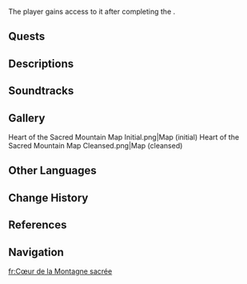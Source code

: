 {{Stub}}
{{Location Infobox
|image        = <gallery>
Heart of the Sacred Mountain.png|Initial
Heart of the Sacred Mountain Cleared.png|Cleansed
Heart of the Sacred Mountain True Form.png|"True Form"
</gallery>
|type         = Point of Interest
|map_level    = Heart of the Sacred Mountain
|area         = Ancient Sacred Mountain
|region       = Natlan
|map          = Ancient Sacred Mountain
}}
{{Location Intro|description=<p>{{If Self|Heart of the Sacred Mountain|It|Heart of the Sacred Mountain}} is a space located deep beneath the [[Great Volcano of Tollan]]. It contains the heart of the primal flame, [[Phlogiston]], as well as the final legacy of the ancient [[dragon]]s, the Natlan Phlogistonization Array ('''Huitzilopochtli''').<ref name="Final Entreaty">{{Ref/Quest|An Omen of Annihilation and the Final Entreaty}}</ref></p>}}

The player gains access to it after completing the {{Quest|In Search of a Hidden Heart}}.

==Quests==
{{Quests by Category List|Heart of the Sacred Mountain Quests|heo=1}}

==Descriptions==
{{Description/Viewpoint|A Hollow in the Heart}}

==Soundtracks==
{{Soundtracks by Category Table|type=location}}
<!--
==Lore==
-->
==Gallery==
<gallery>
Heart of the Sacred Mountain Map Initial.png|Map (initial)
Heart of the Sacred Mountain Map Cleansed.png|Map (cleansed)
</gallery>
<!--
==Video Guides==
{{EVT
|video   = 
|caption = 
}}
-->
==Other Languages==
{{Other Languages
|en       = Heart of the Sacred Mountain
|zhs      = 圣山之心
|zhs_rm   = 
|zht      = 聖山之心
|zht_rm   = 
|zh_tl    = 
|ja       = 聖山の心
|ja_rm    = 
|ja_tl    = 
|ko       = 신성한 산의 심장
|ko_tl    = 
|es       = Corazón de la Montaña Sagrada
|es_tl    = Heart of the Sacred Mountain
|fr       = Cœur de la Montagne sacrée
|fr_tl    = Heart of the Sacred Mountain
|ru       = Сердце Священной горы
|ru_tl    = 
|th       = หัวใจแห่งภูเขาศักดิ์สิทธิ์
|th_rm    = 
|th_tl    = 
|vi       = Trái Tim Của Núi Thánh
|vi_tl    = 
|de       = Herz des heiligen Berges
|de_tl    = 
|id       = Heart of the Sacred Mountain
|pt       = Coração da Montanha Sagrada
|pt_tl    = 
|tr       = Kutsal Dağ'ın Kalbi
|tr_tl    = 
|it       = Cuore della Montagna Sacra
|it_tl    = 
}}

==Change History==
{{Change History|5.5}}

==References==
{{Reflist}}

==Navigation==
{{PoI Navbox|Natlan}}

[[fr:Cœur de la Montagne sacrée]]